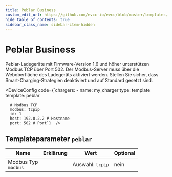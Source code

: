 ```yaml
---
title: Peblar Business
custom_edit_url: https://github.com/evcc-io/evcc/blob/master/templates/definition/charger/peblar.yaml
hide_table_of_contents: true
sidebar_class_name: sidebar-item-hidden
---
```



# Peblar Business

<div className="device-detail-container">
  <div className="device-detail-content">
    <DeviceFeatures features="1p3p,mA,sponsorship" />

Peblar-Ladegeräte mit Firmware-Version 1.6 und höher unterstützen Modbus TCP über Port 502. Der Modbus-Server muss über die Weboberfläche des Ladegeräts aktiviert werden. Stellen Sie sicher, dass Smart-Charging-Strategien deaktiviert und auf Standard gesetzt sind.


<DeviceConfig code={`chargers:
    - name: my_charger
      type: template
      template: peblar
      
      # Modbus TCP
      modbus: tcpip
      id: 1
      host: 192.0.2.2 # Hostname
      port: 502 # Port`}  />
  </div>
  <div className="device-detail-icon">
    <evcc-icon
      type="charger"
      name="peblar-business"
      size="400px"
      alt="Peblar Business"
      className="device-detail-icon-img"
    ></evcc-icon>
  </div>
</div>

## Templateparameter `peblar`

| Name | Erklärung | Wert | Optional |
|-----------|-----------|------|----------|
| Modbus Typ<br/>`modbus` |  | Auswahl: `tcpip` | nein |

<SponsorshipRequired />

